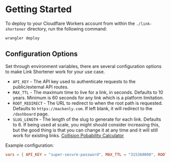 
# Getting Started
To deploy to your Cloudflare Workers account from within the `./link-shortener` directory, run the following command:
```bash
wrangler deploy
```

## Configuration Options
Set through environment variables, there are several configuration options to make Link Shortener work for your use case.

- `API_KEY` - The API key used to authenticate requests to the public/external API routes.
- `MAX_TTL` - The maximum time to live for a link, in seconds. Defaults to 10 years. Minimum is 60 seconds for any link which is a platform limitation.
- `ROOT_REDIRECT` - The URL to redirect to when the root path is requested. Defaults to `https://mackenly.com`. If left blank, it will redirect to the `/dashboard` page.
- `SLUG_LENGTH` - The length of the slug to generate for each link. Defaults to 6. If being used at scale, you might should consider increasing this, but the good thing is that you can change it at any time and it will still work for existing links. [Collision Pobability Calculator](https://zelark.github.io/nano-id-cc/)

Example configuration:
```toml
vars = { API_KEY = "super-secure-password", MAX_TTL = "315360000", ROOT_REDIRECT = "https://mackenly.com", SLUG_LENGTH = "6" }
```
